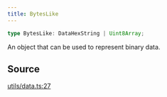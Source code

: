 ```yaml
---
title: BytesLike
---
```


```ts
type BytesLike: DataHexString | Uint8Array;
```

An object that can be used to represent binary data.

## Source

[utils/data.ts:27](https://github.com/dominant-strategies/quais-6.js/blob/3237c5c21df47dfe74b210196b4121a22539a577/src/utils/data.ts#L27)
